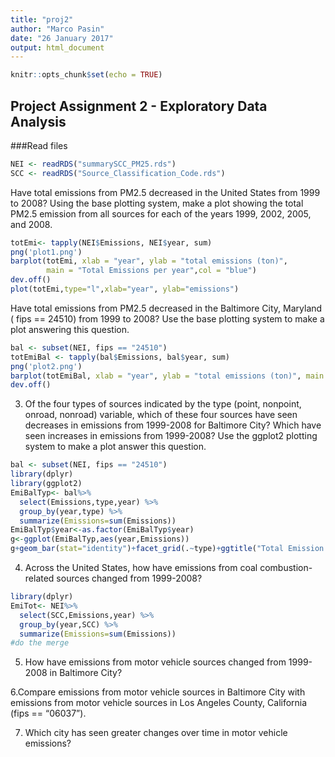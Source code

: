 ```yaml
---
title: "proj2"
author: "Marco Pasin"
date: "26 January 2017"
output: html_document
---
```


```r
knitr::opts_chunk$set(echo = TRUE)
```

## Project Assignment 2 - Exploratory Data Analysis

###Read files
```r
NEI <- readRDS("summarySCC_PM25.rds")
SCC <- readRDS("Source_Classification_Code.rds")
```



Have total emissions from PM2.5 decreased in the United States from 1999 to 2008? Using the base plotting system, make a plot showing the total PM2.5 emission from all sources for each of the years 1999, 2002, 2005, and 2008.
```r
totEmi<- tapply(NEI$Emissions, NEI$year, sum)
png('plot1.png')
barplot(totEmi, xlab = "year", ylab = "total emissions (ton)", 
        main = "Total Emissions per year",col = "blue")
dev.off()
plot(totEmi,type="l",xlab="year", ylab="emissions")
```

Have total emissions from PM2.5 decreased in the  Baltimore City, Maryland ( fips == 24510) from 1999 to 2008? Use the base plotting system to make a plot answering this question.
```r
bal <- subset(NEI, fips == "24510")
totEmiBal <- tapply(bal$Emissions, bal$year, sum)
png('plot2.png')
barplot(totEmiBal, xlab = "year", ylab = "total emissions (ton)", main = "Total Emission per year in Baltimore",col = "blue")
dev.off()
```

3. Of the four types of sources indicated by the type (point, nonpoint, onroad, nonroad) variable, which of these four sources have seen decreases in emissions from 1999-2008 for Baltimore City? Which have seen increases in emissions from 1999-2008? Use the ggplot2 plotting system to make a plot answer this question.
```r
bal <- subset(NEI, fips == "24510")
library(dplyr)
library(ggplot2)
EmiBalTyp<- bal%>%
  select(Emissions,type,year) %>%
  group_by(year,type) %>%
  summarize(Emissions=sum(Emissions))
EmiBalTyp$year<-as.factor(EmiBalTyp$year)
g<-ggplot(EmiBalTyp,aes(year,Emissions))
g+geom_bar(stat="identity")+facet_grid(.~type)+ggtitle("Total Emission per year in Baltimore by type of source")

```

4. Across the United States, how have emissions from coal combustion-related sources changed from 1999-2008?
```r
library(dplyr)
EmiTot<- NEI%>%
  select(SCC,Emissions,year) %>%
  group_by(year,SCC) %>%
  summarize(Emissions=sum(Emissions))
#do the merge
```

5. How have emissions from motor vehicle sources changed from 1999-2008 in Baltimore City?

6.Compare emissions from motor vehicle sources in Baltimore City with emissions from motor vehicle sources in Los Angeles County, California (fips == "06037").

7. Which city has seen greater changes over time in motor vehicle emissions?
